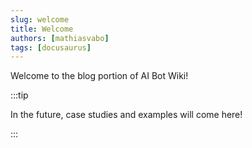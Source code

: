 ```yaml
---
slug: welcome
title: Welcome
authors: [mathiasvabo]
tags: [docusaurus]
---
```


Welcome to the blog portion of AI Bot Wiki!

:::tip

In the future, case studies and examples will come here!

:::
